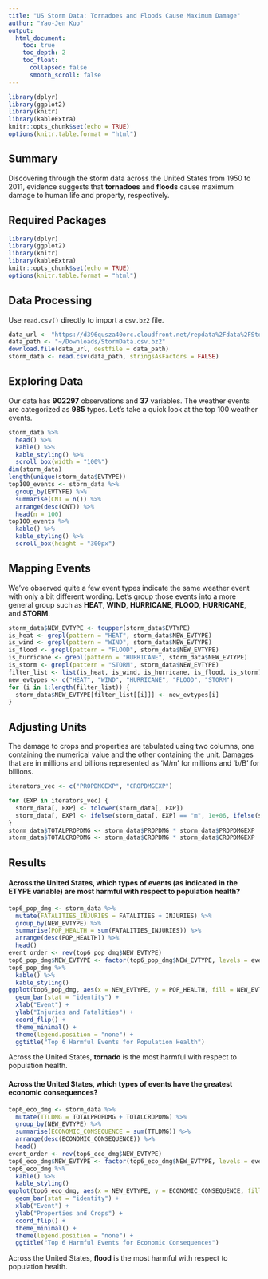 ```yaml
---
title: "US Storm Data: Tornadoes and Floods Cause Maximum Damage"
author: "Yao-Jen Kuo"
output:
  html_document:
    toc: true
    toc_depth: 2
    toc_float:
      collapsed: false
      smooth_scroll: false
---
```


```r
library(dplyr)
library(ggplot2)
library(knitr)
library(kableExtra)
knitr::opts_chunk$set(echo = TRUE)
options(knitr.table.format = "html")
```

## Summary

Discovering through the storm data across the United States from 1950 to 2011, evidence suggests that **tornadoes** and **floods** cause maximum damage to human life and property, respectively.

## Required Packages

```r
library(dplyr)
library(ggplot2)
library(knitr)
library(kableExtra)
knitr::opts_chunk$set(echo = TRUE)
options(knitr.table.format = "html")
```

## Data Processing

Use `read.csv()` directly to import a `csv.bz2` file.

```r
data_url <- "https://d396qusza40orc.cloudfront.net/repdata%2Fdata%2FStormData.csv.bz2"
data_path <- "~/Downloads/StormData.csv.bz2"
download.file(data_url, destfile = data_path)
storm_data <- read.csv(data_path, stringsAsFactors = FALSE)
```

## Exploring Data

Our data has **902297** observations and **37** variables. The weather events are categorized as **985** types. Let's take a quick look at the top 100 weather events.

```r
storm_data %>%
  head() %>%
  kable() %>%
  kable_styling() %>%
  scroll_box(width = "100%")
dim(storm_data)
length(unique(storm_data$EVTYPE))
top100_events <- storm_data %>%
  group_by(EVTYPE) %>%
  summarise(CNT = n()) %>%
  arrange(desc(CNT)) %>%
  head(n = 100)
top100_events %>%
  kable() %>%
  kable_styling() %>%
  scroll_box(height = "300px")
```

## Mapping Events

We've observed quite a few event types indicate the same weather event with only a bit different wording. Let's group those events into a more general group such as **HEAT**, **WIND**, **HURRICANE**, **FLOOD**, **HURRICANE**, and **STORM**.

```r
storm_data$NEW_EVTYPE <- toupper(storm_data$EVTYPE)
is_heat <- grepl(pattern = "HEAT", storm_data$NEW_EVTYPE)
is_wind <- grepl(pattern = "WIND", storm_data$NEW_EVTYPE)
is_flood <- grepl(pattern = "FLOOD", storm_data$NEW_EVTYPE)
is_hurricane <- grepl(pattern = "HURRICANE", storm_data$NEW_EVTYPE)
is_storm <- grepl(pattern = "STORM", storm_data$NEW_EVTYPE)
filter_list <- list(is_heat, is_wind, is_hurricane, is_flood, is_storm)
new_evtypes <- c("HEAT", "WIND", "HURRICANE", "FLOOD", "STORM")
for (i in 1:length(filter_list)) {
  storm_data$NEW_EVTYPE[filter_list[[i]]] <- new_evtypes[i]
}
```

## Adjusting Units

The damage to crops and properties are tabulated using two columns, one containing the numerical value and the other containing the unit. Damages that are in millions and billions represented as 'M/m' for millions and 'b/B' for billions.

```r
iterators_vec <- c("PROPDMGEXP", "CROPDMGEXP")

for (EXP in iterators_vec) {
  storm_data[, EXP] <- tolower(storm_data[, EXP])
  storm_data[, EXP] <- ifelse(storm_data[, EXP] == "m", 1e+06, ifelse(storm_data[, EXP] == "b", 1e+09, 0))
}
storm_data$TOTALPROPDMG <- storm_data$PROPDMG * storm_data$PROPDMGEXP
storm_data$TOTALCROPDMG <- storm_data$CROPDMG * storm_data$CROPDMGEXP
```

## Results

#### Across the United States, which types of events (as indicated in the ETYPE variable) are most harmful with respect to population health?

```r
top6_pop_dmg <- storm_data %>%
  mutate(FATALITIES_INJURIES = FATALITIES + INJURIES) %>%
  group_by(NEW_EVTYPE) %>%
  summarise(POP_HEALTH = sum(FATALITIES_INJURIES)) %>%
  arrange(desc(POP_HEALTH)) %>%
  head()
event_order <- rev(top6_pop_dmg$NEW_EVTYPE)
top6_pop_dmg$NEW_EVTYPE <- factor(top6_pop_dmg$NEW_EVTYPE, levels = event_order)
top6_pop_dmg %>%
  kable() %>%
  kable_styling()
ggplot(top6_pop_dmg, aes(x = NEW_EVTYPE, y = POP_HEALTH, fill = NEW_EVTYPE)) +
  geom_bar(stat = "identity") +
  xlab("Event") +
  ylab("Injuries and Fatalities") +
  coord_flip() +
  theme_minimal() +
  theme(legend.position = "none") +
  ggtitle("Top 6 Harmful Events for Population Health")
```

Across the United States, **tornado** is the most harmful with respect to population health.

#### Across the United States, which types of events have the greatest economic consequences?

```r
top6_eco_dmg <- storm_data %>%
  mutate(TTLDMG = TOTALPROPDMG + TOTALCROPDMG) %>%
  group_by(NEW_EVTYPE) %>%
  summarise(ECONOMIC_CONSEQUENCE = sum(TTLDMG)) %>%
  arrange(desc(ECONOMIC_CONSEQUENCE)) %>%
  head()
event_order <- rev(top6_eco_dmg$NEW_EVTYPE)
top6_eco_dmg$NEW_EVTYPE <- factor(top6_eco_dmg$NEW_EVTYPE, levels = event_order)
top6_eco_dmg %>%
  kable() %>%
  kable_styling()
ggplot(top6_eco_dmg, aes(x = NEW_EVTYPE, y = ECONOMIC_CONSEQUENCE, fill = NEW_EVTYPE)) +
  geom_bar(stat = "identity") +
  xlab("Event") +
  ylab("Properties and Crops") +
  coord_flip() +
  theme_minimal() +
  theme(legend.position = "none") +
  ggtitle("Top 6 Harmful Events for Economic Consequences")
```

Across the United States, **flood** is the most harmful with respect to population health.
